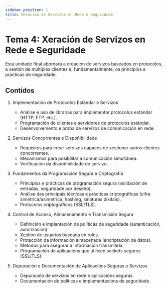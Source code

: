 ```yaml
---
sidebar_position: 1
title: Xeración de Servizos en Rede e Seguridade
---
```


# Tema 4: Xeración de Servizos en Rede e Seguridade

Esta unidade final abordará a creación de servizos baseados en protocolos, a xestión de múltiples clientes e, fundamentalmente, os principios e prácticas de seguridade.


## Contidos

1. Implementación de Protocolos Estándar e Servizos
   - Análise e uso de librarías para implementar protocolos estándar (HTTP, FTP, etc.). 
   - Programación de clientes e servidores de protocolos estándar. 
   - Desenvolvemento e proba de servizos de comunicación en rede.

2. Servizos Concorrentes e Dispoñibilidade
   - Requisitos para crear servizos capaces de xestionar varios clientes concorrentes. 
   - Mecanismos para posibilitar a comunicación simultánea. 
   - Verificación da dispoñibilidade do servizo.

3. Fundamentos da Programación Segura e Criptografía
   - Principios e prácticas de programación segura (validación de entradas, seguridade por deseño). 
   - Análise das principais técnicas e prácticas criptográficas (cifra simétrica/asimétrica, hashing, sinaturas dixitais). 
   - Protocolos criptográficos (SSL/TLS).

4. Control de Acceso, Almacenamento e Transmisión Segura
   - Definición e implantación de políticas de seguridade (autenticación, autorización). 
   - Xestión de usuarios baseada en roles. 
   - Protección da información almacenada (encriptación de datos). 
   - Métodos para asegurar a información transmitida. 
   - Programación de aplicacións que utilicen sockets seguros (SSL/TLS).

5. Depuración e Documentación de Aplicacións Seguras e Servizos
   - Depuración de servizos en rede e aplicacións seguras. 
   - Documentación de políticas e implementacións de seguridade.
